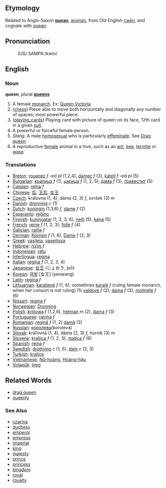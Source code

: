 ==Etymology==
Related to Anglo-Saxon '''[[quean]]''', ''[[woman]]'', from Old English [[cwēn]], and cognate with [[quean]].

==Pronunciation==
:(US) SAMPA:/kwin/

==English==
===Noun===
'''queen''', plural '''[[queen]]s'''

# A female [[monarch]]. Ex: [http://www.wikipedia.org/wiki/Queen_Victoria Queen Victoria]
# ([[chess]]) Piece able to move both horizontally and diagonally any number of spaces; most powerful piece.
# ([[playing_cards]]) Playing card with picture of queen on its face, 12th card in a given [[suit]].
# A powerful or forceful female person.
# ''Slang''. A male [[homosexual]] who is particularly [[effeminate]]. See [[Drag queen]].
# A reproductive [[female]] animal in a hive, such as an [[ant]], [[bee]], [[termite]] or [[wasp]]

===Translations===
*[[Breton]]: [[rouanez]] ''f'' -ed ''pl'' (1,2,4), [[damez]] ''f'' (3), [[katell]] ''f'' -ed ''pl'' (5)
*[[Bulgarian]]: [[кралица]] ''f'' (1), [[царица]] ''f'' (1, 2, 5), [[дама]] ''f'' (3), [[травестит]]  (5)
*[[Catalan]]: [[reina]] ''f''
*[[Chinese]]: [[后]], [[王后]], [[女王]]
*[[Czech]]: královna (1, 4), dáma (2, 3) ''f'', svršek (3)  ''m''
*[[Danish]]: [[dronning]] ''c'' (1)
*[[Dutch]]: [[koningin]] (1,3,6) ''f'', [[dame]] ''f'' (2)
*[[Esperanto]]: [[reĝino]]
*[[Finnish]]: [[kuningatar]] (1, 2, 3, 6), [[neiti]] (5), [[kana]] (5)
*[[French]]: [[reine]] ''f'' (1, 2, 3); [[folle]] ''f'' (4)
*[[Galician]]: [[raíña]] ''f''
*[[German]]: [[Königin]] ''f'' (1, 6), [[Dame]] ''f'' (2, 3)
*[[Greek]]: [[vasileia]], [[vaseilissa]]
*[[Hebrew]]: [[מלכה]] ''f''
*[[Indonesian]]: [[ratu]]
*[[Interlingua]]: [[regina]]
*[[Italian]]: [[regina]] ''f'' (1, 2, 3, 4)
*[[Japanese]]: [[女王]] (じょおう, joō)
*[[Korean]]: [[여왕]] [女王] (yeowang)
*[[Latin]]: [[regina]] ''f''
*[[Lithuanian]]: [[karalienė]] ''f'' (1, 4); sometimes [[karalė]] ''f'' (ruling female monarch, when her consort is not ruling) (1) [[valdovė]] ''f'' (2); [[dama]] ''f'' (3); [[motinėlė]] ''f'' (6)
*[[Nissart]]: [[regina]] ''f''
*[[Norwegian]]: [[Dronning]]
*[[Polish]]: [[królowa]] ''f'' (1,2,6), [[hetman]] ''m'' (2), [[dama]] ''f'' (3)
*[[Portuguese]]: [[rainha]] ''f''
*[[Romanian]]: [[regină]] ''f'' (1, 2) [[damă]] (3)
*[[Russian]]: [[королева]](koroleva)
*[[Slovak]]: kráľovná (1, 4), dáma (2, 3) ''f'', horník (3)  ''m''
*[[Slovene]]: [[kraljica]] ''f'' (1, 2, 3), [[matica]] ''f'' (6)
*[[Spanish]]: [[reina]] ''f''
*[[Swedish]]: [[drottning]] ''c'' (1, 6), [[dam]] ''c'' (2, 3)
*[[Turkish]]: [[kraliçe]]
*[[Vietnamese]]: [[Nữ-hoàng]], [[Hoàng-hậu]]  
*[[Volapük]]: [[jireg]]

==Related Words==
*[[drag queen]]
*[[queenly]]

===See Also===
*[[czarina]]
*[[duchess]]
*[[emperor]]
*[[empress]]
*[[imperial]]
*[[king]]
*[[majesty]]
*[[prince]]
*[[princess]]
*[[kingdom]]
*[[royal]]
*[[royalty]]